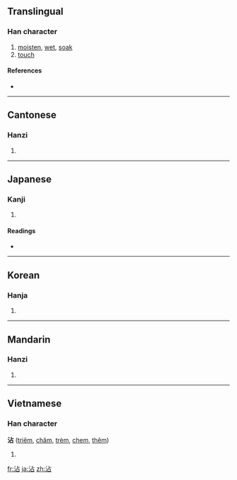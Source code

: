 ==Translingual==

===Han character===
{{Han char|rn=85|rad=水|as=05|sn=8|four=3116<sub>0</sub>|canj=水卜口 (EYR)}}

# [[moisten]], [[wet]], [[soak]]
# [[touch]]

====References====
* {{Han ref|kx=0614.120|dkj=17259|dj=1008.030|hdz=31583.060|uh=6CBE|ud=27838|bh=AA67|bd=43623}}

----

==Cantonese==

===Hanzi===
{{yue-hanzi|jyut=|y=jim1}}

# {{defn|Cantonese}}

----

==Japanese==

===Kanji===
{{ja-kanji|grade=|rs=水05}}

# {{defn|Japanese}}

====Readings====
* {{ja-readings|on=[[てん]] (ten)|kun=[[うるおう]] (uruou)}}

----

==Korean==

===Hanja===
{{ko-hanja|hangeul=첨|eumhun=|rv=cheom|mr=ch'ŏm|y=chem}}

# {{defn|Korean}}

----

==Mandarin==

===Hanzi===
{{cmn-hanzi|pin=[[chān]] ([[chan1]]), [[diàn]] ([[dian4]]), [[tiān]] ([[tian1]]), [[tiē]] ([[tie1]]), [[zhān]] ([[zhan1]])|wg=ch'an<sup>1</sup>, tien<sup>4</sup>, t'ien<sup>1</sup>, t'ieh<sup>1</sup>, chan<sup>1</sup>}}

# {{defn|Mandarin}}

----

==Vietnamese==

===Han character===
'''沾''' ([[triêm]], [[chăm]], [[trèm]], [[chem]], [[thêm]])

# {{defn|Vietnamese}}

[[fr:沾]]
[[ja:沾]]
[[zh:沾]]
